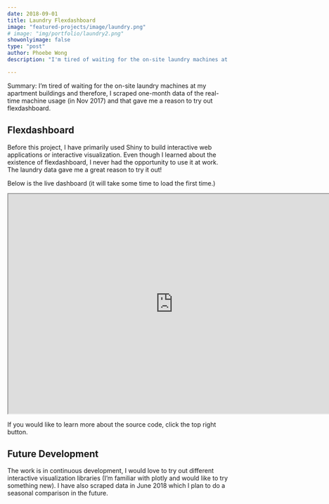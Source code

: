 ```yaml
---
date: 2018-09-01
title: Laundry Flexdashboard
image: "featured-projects/image/laundry.png"
# image: "img/portfolio/laundry2.png"
showonlyimage: false
type: "post"
author: Phoebe Wong
description: "I'm tired of waiting for the on-site laundry machines at my apartment buildings and therefore, I scraped one-month data of the real-time machine usage (in Nov 2017) and that gave me a reason to try out flexdashboard."

---
```


Summary: I'm tired of waiting for the on-site laundry machines at my apartment buildings and therefore, I scraped one-month data of the real-time machine usage (in Nov 2017) and that gave me a reason to try out flexdashboard.

## Flexdashboard 
Before this project, I have primarily used Shiny to build interactive web applications or interactive visualization. Even though I learned about the existence of flexdashboard, I never had the opportunity to use it at work. The laundry data gave me a great reason to try it out!

<!-- ![Laundry Dashboard](/featured-projects/image/laundry2.png) -->
Below is the live dashboard (it will take some time to load the first time.)

<iframe width = "750" height = "500" src="https://phoebewong.shinyapps.io/laundry-data-dashboard/"></iframe>

If you would like to learn more about the source code, click the top right button.

## Future Development
The work is in continuous development, I would love to try out different interactive visualization libraries (I'm familiar with plotly and would like to try something new). I have also scraped data in June 2018 which I plan to do a seasonal comparison in the future.